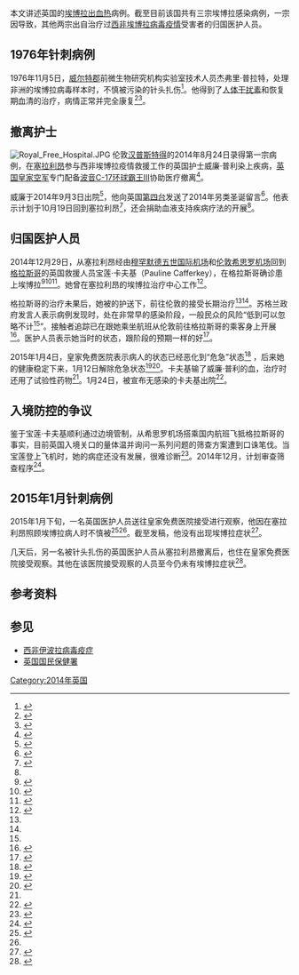 {{noteTA
|1=zh:伊波拉; zh-hans:埃博拉; zh-hant:伊波拉;
}}
本文讲述英国的[[埃博拉出血热|埃博拉出血热]]病例。截至目前该国共有三宗埃博拉感染病例，一宗因{{link-en|实验室安全|Laboratory safety|实验室事故}}导致，其他两宗出自治疗过[[2014年西非埃博拉病毒疫情|西非埃博拉病毒疫情]]受害者的归国医护人员。

== 1976年针刺病例==
1976年11月5日，[[威尔特郡|威尔特郡]]{{link-en|波登唐|Porton Dow}}前微生物研究机构实验室技术人员杰弗里·普拉特，处理非洲的埃博拉病毒样本时，不慎被污染的针头扎伤<ref>{{cite web|url=http://www.mirror.co.uk/news/uk-news/ebola-last-british-man-survive-4103288|title=Ebola: Last British man to survive deadly virus says public must be warned of danger |date=2014-08-25|publisher=Daily Mirror|author=Sam Rkaina}}</ref>。他得到了[[干扰素|人体干扰素]]和恢复期血清的治疗，病情正常并完全康复<ref>{{cite journal | author = Emond RT, Evans B, Bowen ET ''et al.'' | year = 1977 | title = A case of Ebola virus infection | url = | journal = British Medical Journal | volume = 2 | issue = 6086| pages = 541–544 | doi=10.1136/bmj.2.6086.541 | pmid=890413 | pmc=1631428}}</ref><ref>{{Cite web|url=http://www.cdc.gov/vhf/ebola/outbreaks/history/chronology.html |work=CDC |title=Outbreaks Chronology: Ebola Virus Disease}}</ref>。

== 撤离护士 ==
[[File:Royal_Free_Hospital.JPG|thumb]]
伦敦[[汉普斯特得|汉普斯特得]]的{{link-en|皇家免费医院|Royal Free Hospital}}{{link-en|高级别隔离病房|Isolation ward}}2014年8月24日录得第一宗病例，在[[塞拉利昂|塞拉利昂]]参与西非埃博拉疫情救援工作的英国护士威廉·普利染上疾病，[[英国皇家空军|英国皇家空军]]专门配备[[波音C-17环球霸王III|波音C-17环球霸王III]]协助医疗撤离<ref name=united_Kingdom_Ebola>{{cite news|url=http://www.bbc.com/news/uk-28919831 |title=British Ebola patient arrives in UK for hospital treatment |publisher=BBC News |date=2014-08-24|accessdate=2014-08-25}}</ref>。

威廉于2014年9月3日出院<ref>{{cite news|url=http://www.theweek.co.uk/world-news/ebola/57952/ebola-british-nurse-makes-full-recovery-and-leaves-hospital|title=Ebola: British nurse makes full recovery and leaves hospital|publisher=The Week|date=2014-09-03|accessdate=2014-09-05|archive-url=https://web.archive.org/web/20140905022612/http://www.theweek.co.uk/world-news/ebola/57952/ebola-british-nurse-makes-full-recovery-and-leaves-hospital|archive-date=2014-09-05|dead-url=yes}}</ref>，他向英国[[第四台_(英国)|第四台]]发送了2014年另类圣诞留言<ref>{{cite web|url=https://www.uea.ac.uk/mac/comm/media/press/2014/december/will-pooley-channel-4|title=UEA graduate to deliver Channel 4 Christmas message|publisher=|accessdate=2014-12-23 |date=2014-12-23}}</ref>。他表示计划于10月19日回到塞拉利昂<ref name=indy9804625>{{cite web|url=http://www.independent.co.uk/news/uk/home-news/british-nurse-who-survived-ebola-will-fly-back-to-sierra-leone-to-fight-the-disease-9804625.html|title=Ebola outbreak: British survivor William Pooley returns to Sierra Leone to fight the disease|publisher=The Independent|author=Helen Lock|date=2014-10-19}}</ref>，还会捐助血液支持疾病疗法的开展<ref name=indy9804625/>。

== 归国医护人员 ==
2014年12月29日，从塞拉利昂经由[[穆罕默德五世国际机场|穆罕默德五世国际机场]]和[[伦敦希思罗机场|伦敦希思罗机场]]回到[[格拉斯哥|格拉斯哥]]的英国救援人员宝莲·卡夫基（Pauline Cafferkey），在格拉斯哥{{link-en|加特内韦尔总医院|Gartnavel General Hosptial}}确诊患上埃博拉<ref name="BBC-30628349">{{cite web|url=http://www.bbc.co.uk/news/uk-scotland-30628349|title=Ebola case confirmed in Glasgow hospital|work=BBC News|date=2014-12-29|accessdate=2015-02-08|archive-date=2014-12-29|archive-url=https://web.archive.org/web/20141229191607/http://www.bbc.co.uk/news/uk-scotland-30628349|dead-url=no}}</ref><ref name=guardian2014dec29>{{cite web|url=http://www.theguardian.com/world/2014/dec/29/ebola-case-confirmed-glasgow-healthcare-worker|title=Ebola case confirmed in Glasgow|publisher=The Guardian|date=2014-12-29|author=Severin Carrell, Libby Brooks and Lisa O'Carroll}}</ref><ref name="Ebola_UK_29_12">{{cite news|title=Hero nurse Pauline Cafferkey could have contracted deadly Ebola at Christmas Day service|url=http://www.telegraph.co.uk/news/uknews/scotland/11317226/Ebola-in-Scotland-Hero-nurse-Pauline-Cafferkey-spoke-movingly-of-saving-lives.html|publisher=The Telegraph|date=2014-12-30|accessdate=2015-02-08|archive-date=2019-05-21|archive-url=https://web.archive.org/web/20190521045104/https://www.telegraph.co.uk/news/uknews/scotland/11317226/Ebola-in-Scotland-Hero-nurse-Pauline-Cafferkey-spoke-movingly-of-saving-lives.html|dead-url=no}}</ref>。她曾在塞拉利昂{{link-en|凯瑞镇|Kerry Town}}的埃博拉治疗中心工作<ref name=guardiandec29>{{cite web|url=http://www.theguardian.com/world/2014/dec/29/ebola-case-confirmed-glasgow-healthcare-worker|title=Ebola case confirmed in Glasgow|publisher=The Guardian|date=2014-12-29|author=Severin Carrell, Libby Brooks and Lisa O'Carroll}}</ref>。

格拉斯哥的治疗未果后，她被{{link-en|诺斯霍特皇家空军|RAF Northolt}}的护送下，前往伦敦{{link-en|皇家義診醫院|Royal Free Hospital}}的{{link-en|高级别隔离病房|High-level isolation unit}}接受长期治疗<ref name=guardian2014dec29/><ref name=BBC-30629397/>。苏格兰政府发言人表示病例发现时，处在非常早的感染阶段，一般民众的风险“低到可以忽略不计<ref name=guardian2014dec29/>”。接触者追踪已在跟她乘坐航班从伦敦前往格拉斯哥的乘客身上开展<ref name=BBC-30629397>{{cite web|url=http://www.bbc.com/news/uk-scotland-30629397|title=Ebola nurse Pauline Cafferkey transferred to London unit|date=2014-12-30|publisher=BBC News|accessdate=2015-02-08|archive-date=2014-12-30|archive-url=https://web.archive.org/web/20141230120858/http://www.bbc.com/news/uk-scotland-30629397|dead-url=no}}</ref>。医护人员表示她当时的状态，跟阶段的预期一样的好<ref>{{cite news |url= http://www.bbc.co.uk/news/uk-30648879 |title= Ebola: Nurse Pauline Cafferkey 'as well as hoped for' |date= 2015-01-01 |work= BBC News |accessdate= 2015-01-01}}</ref>。

2015年1月4日，皇家免费医院表示病人的状态已经恶化到“危急”状态<ref>{{cite news|url=http://www.bbc.co.uk/news/uk-30666265|title=BBC News - UK Ebola nurse Pauline Cafferkey 'in critical condition'|work=BBC News|accessdate=2015-01-01 |date= 2015-01-03}}</ref> ，后来她的健康稳定下来，1月12日解除危急状态<ref name=BBC-30657485>{{cite web|last1=Gallagher|first1=James|title=UK Ebola nurse Pauline Cafferkey has 'stabilised'|url=http://www.bbc.co.uk/news/health-30657485|website=BBC News|accessdate=2015-10-05}}</ref><ref name=12Jan>{{cite news |url= http://www.bbc.co.uk/news/health-30783537 |title= Ebola nurse no longer critically ill |work= BBC News |date=2015-01-12|accessdate=2015-01-12}}</ref>。卡夫基输了威廉·普利的血，治疗时还用了试验性药物<ref name=12Jan/>。1月24日，被宣布无感染的卡夫基出院<ref>{{cite web|url=http://www.bbc.co.uk/news/uk-30967337|title=Ebola nurse: Pauline Cafferkey 'happy to be alive'|publisher=BBC News|date=2015-01-24}}</ref>。

== 入境防控的争议 ==
鉴于宝莲·卡夫基顺利通过边境管制，从希思罗机场搭乘国内航班飞抵格拉斯哥的事实，目前英国入境关口的量体温并询问一系列问题的筛查方案遭到口诛笔伐。当宝莲登上飞机时，她的病症还没有发展，很难诊断<ref>{{cite web|url=http://www.bbc.co.uk/news/uk-scotland-30637049|title=BBC News - Doctor travelling with Ebola nurse: Screening 'chaotic'|work=BBC News|date=2014-12-30}}</ref>。2014年12月，{{link-en|英国公共卫生部|Public Health England}}计划审查筛查程序<ref>{{cite web|url=http://www.theguardian.com/world/2014/dec/30/ebola-airport-screening-reviewed|title=Ebola screening to be reviewed after doctor attacks ‘inadequate’ measures|author=Josh Halliday|work=the Guardian|date=2014-12-30}}</ref>。

== 2015年1月针刺病例 ==
2015年1月下旬，一名英国医护人员送往皇家免费医院接受进行观察，他因在塞拉利昂照顾埃博拉病人时不慎被{{link-en|被针刺伤|Neddlestick injury}}<ref>{{cite web|url=http://www.channel4.com/news/ebola-british-military-health-worker-needle-royal-free|title= British health worker returned to UK for Ebola monitoring | publisher=Channel 4 News|date=2015-01-31}}</ref><ref name=guardian20150131/>。截至发稿，他没有出现埃博拉症状<ref name=guardian20150131>{{cite web|url=http://www.theguardian.com/world/2015/jan/31/ebola-military-healthcare-worker-returns-uk-needle-injury|title=Ebola: military healthcare worker returns to UK after needle injury | date=2015-01-31 | publisher=The Guardian}}</ref>。

几天后，另一名被针头扎伤的英国医护人员从塞拉利昂撤离后，也住在皇家免费医院接受观察。其他在该医院接受观察的人员至今仍未有埃博拉症状<ref>{{cite web|url=http://www.theguardian.com/world/2015/feb/02/second-ebola-worker-uk-needlestick-royal-free-diagnosis|title=Second UK military Ebola worker flies back home after needlestick injury | date =2015-02-02| publisher= The Guardian}}</ref>。

== 参考资料 ==
{{reflist|2}}
== 参见 ==
*[[西非伊波拉病毒疫症|西非伊波拉病毒疫症]]
*[[英国国民保健署|英国国民保健署]]

[[Category:2014年英国|Category:2014年英国]]